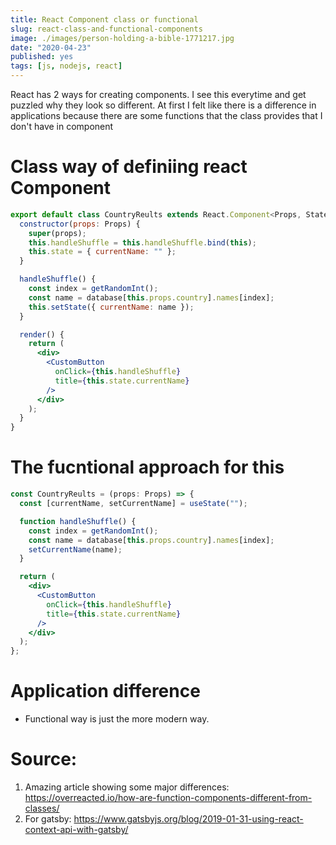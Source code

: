 ```yaml
---
title: React Component class or functional
slug: react-class-and-functional-components
image: ./images/person-holding-a-bible-1771217.jpg
date: "2020-04-23"
published: yes
tags: [js, nodejs, react]
---
```




React has 2 ways for creating components. I see this everytime and get puzzled why they look so different. At first I felt like there is a difference in applications because there are some functions that the class provides that I don't have in component

# Class way of definiing react Component

<CodeDivWrapper>

```jsx
export default class CountryReults extends React.Component<Props, State> {
  constructor(props: Props) {
    super(props);
    this.handleShuffle = this.handleShuffle.bind(this);
    this.state = { currentName: "" };
  }

  handleShuffle() {
    const index = getRandomInt();
    const name = database[this.props.country].names[index];
    this.setState({ currentName: name });
  }

  render() {
    return (
      <div>
        <CustomButton
          onClick={this.handleShuffle}
          title={this.state.currentName}
        />
      </div>
    );
  }
}
```

</CodeDivWrapper>

# The fucntional approach for this

<CodeDivWrapper>

```jsx
const CountryReults = (props: Props) => {
  const [currentName, setCurrentName] = useState("");

  function handleShuffle() {
    const index = getRandomInt();
    const name = database[this.props.country].names[index];
    setCurrentName(name);
  }

  return (
    <div>
      <CustomButton
        onClick={this.handleShuffle}
        title={this.state.currentName}
      />
    </div>
  );
};
```

</CodeDivWrapper>

# Application difference

- Functional way is just the more modern way.

# Source:

1. Amazing article showing some major differences: https://overreacted.io/how-are-function-components-different-from-classes/
2. For gatsby: https://www.gatsbyjs.org/blog/2019-01-31-using-react-context-api-with-gatsby/
